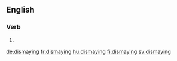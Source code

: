 ==English==

===Verb===
{{head|en}}

# {{present participle of|dismay|lang=en}}

[[de:dismaying]]
[[fr:dismaying]]
[[hu:dismaying]]
[[fi:dismaying]]
[[sv:dismaying]]